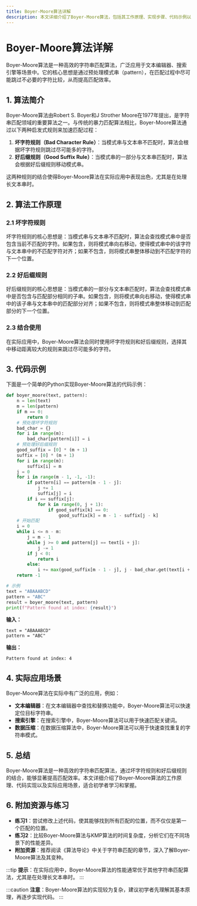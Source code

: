 ```yaml
---
title: Boyer-Moore算法详解
description: 本文详细介绍了Boyer-Moore算法，包括其工作原理、实现步骤、代码示例以及实际应用场景，适合初学者学习。
---
```


# Boyer-Moore算法详解

Boyer-Moore算法是一种高效的字符串匹配算法，广泛应用于文本编辑器、搜索引擎等场景中。它的核心思想是通过预处理模式串（pattern），在匹配过程中尽可能跳过不必要的字符比较，从而提高匹配效率。

## 1. 算法简介

Boyer-Moore算法由Robert S. Boyer和J Strother Moore在1977年提出，是字符串匹配领域的重要算法之一。与传统的暴力匹配算法相比，Boyer-Moore算法通过以下两种启发式规则来加速匹配过程：

1. **坏字符规则（Bad Character Rule）**：当模式串与文本串不匹配时，算法会根据坏字符规则跳过尽可能多的字符。
2. **好后缀规则（Good Suffix Rule）**：当模式串的一部分与文本串匹配时，算法会根据好后缀规则移动模式串。

这两种规则的结合使得Boyer-Moore算法在实际应用中表现出色，尤其是在处理长文本串时。

## 2. 算法工作原理

### 2.1 坏字符规则

坏字符规则的核心思想是：当模式串与文本串不匹配时，算法会查找模式串中是否包含当前不匹配的字符。如果包含，则将模式串向右移动，使得模式串中的该字符与文本串中的不匹配字符对齐；如果不包含，则将模式串整体移动到不匹配字符的下一个位置。

### 2.2 好后缀规则

好后缀规则的核心思想是：当模式串的一部分与文本串匹配时，算法会查找模式串中是否包含与匹配部分相同的子串。如果包含，则将模式串向右移动，使得模式串中的该子串与文本串中的匹配部分对齐；如果不包含，则将模式串整体移动到匹配部分的下一个位置。

### 2.3 结合使用

在实际应用中，Boyer-Moore算法会同时使用坏字符规则和好后缀规则，选择其中移动距离较大的规则来跳过尽可能多的字符。

## 3. 代码示例

下面是一个简单的Python实现Boyer-Moore算法的代码示例：

```python
def boyer_moore(text, pattern):
    n = len(text)
    m = len(pattern)
    if m == 0:
        return 0
    # 预处理坏字符规则
    bad_char = {}
    for i in range(m):
        bad_char[pattern[i]] = i
    # 预处理好后缀规则
    good_suffix = [0] * (m + 1)
    suffix = [0] * (m + 1)
    for i in range(m):
        suffix[i] = m
    j = 0
    for i in range(m - 1, -1, -1):
        if pattern[i] == pattern[m - 1 - j]:
            j += 1
            suffix[j] = i
        if i == suffix[j]:
            for k in range(0, j + 1):
                if good_suffix[k] == 0:
                    good_suffix[k] = m - 1 - suffix[j - k]
    # 开始匹配
    i = 0
    while i <= n - m:
        j = m - 1
        while j >= 0 and pattern[j] == text[i + j]:
            j -= 1
        if j < 0:
            return i
        else:
            i += max(good_suffix[m - 1 - j], j - bad_char.get(text[i + j], -1))
    return -1

# 示例
text = "ABAAABCD"
pattern = "ABC"
result = boyer_moore(text, pattern)
print(f"Pattern found at index: {result}")
```

**输入：**
```
text = "ABAAABCD"
pattern = "ABC"
```

**输出：**
```
Pattern found at index: 4
```

## 4. 实际应用场景

Boyer-Moore算法在实际中有广泛的应用，例如：

- **文本编辑器**：在文本编辑器中查找和替换功能中，Boyer-Moore算法可以快速定位目标字符串。
- **搜索引擎**：在搜索引擎中，Boyer-Moore算法可以用于快速匹配关键词。
- **数据压缩**：在数据压缩算法中，Boyer-Moore算法可以用于快速查找重复的字符串模式。

## 5. 总结

Boyer-Moore算法是一种高效的字符串匹配算法，通过坏字符规则和好后缀规则的结合，能够显著提高匹配效率。本文详细介绍了Boyer-Moore算法的工作原理、代码实现以及实际应用场景，适合初学者学习和掌握。

## 6. 附加资源与练习

- **练习1**：尝试修改上述代码，使其能够找到所有匹配的位置，而不仅仅是第一个匹配的位置。
- **练习2**：比较Boyer-Moore算法与KMP算法的时间复杂度，分析它们在不同场景下的性能差异。
- **附加资源**：推荐阅读《算法导论》中关于字符串匹配的章节，深入了解Boyer-Moore算法及其变种。

:::tip
**提示**：在实际应用中，Boyer-Moore算法的性能通常优于其他字符串匹配算法，尤其是在处理长文本串时。
:::

:::caution
**注意**：Boyer-Moore算法的实现较为复杂，建议初学者先理解其基本原理，再逐步实现代码。
:::